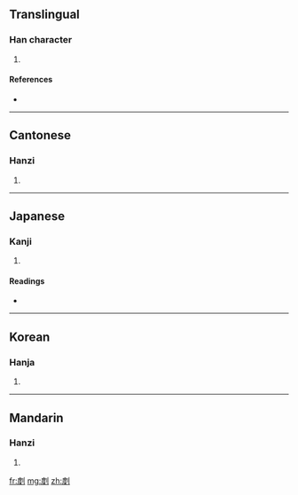 ==Translingual==

===Han character===
{{Han char|rn=18|rad=刀|as=09|sn=11|four=0220<sub>0</sub>|canj=戈水中弓 (IELN)}}

# {{defn|Han}}

====References====
* {{Han ref|kx=0142.160|dkj=02090|dj=0322.020|hdz=10349.040|uh=526B|ud=21099|bh=D469|bd=54377}}

----

==Cantonese==

===Hanzi===
{{yue-hanzi|jyut=|y=dok6}}

# {{defn|Cantonese}}

----

==Japanese==

===Kanji===
{{ja-kanji|grade=|rs=刀09}}

# {{defn|Japanese}} <!-- line may be deleted if/when POS headers are added -->

====Readings====
* {{ja-readings|on=[[たく]] (taku), [[だく]] (daku), [[と]] (to), [[ぞ]] (zo)|kun=[[わける]] (wakeru), [[とじる]] (tojiru)}}

----

==Korean==

===Hanja===
{{ko-hanja|hangeul=탁|rv=tak|mr=t'ak}}

# {{defn|Korean}}

----

==Mandarin==

===Hanzi===
{{cmn-hanzi|pin=[[duó]] ([[duo2]])|wg=to<sup>2</sup>}}

# {{defn|Mandarin}}

[[fr:剫]]
[[mg:剫]]
[[zh:剫]]